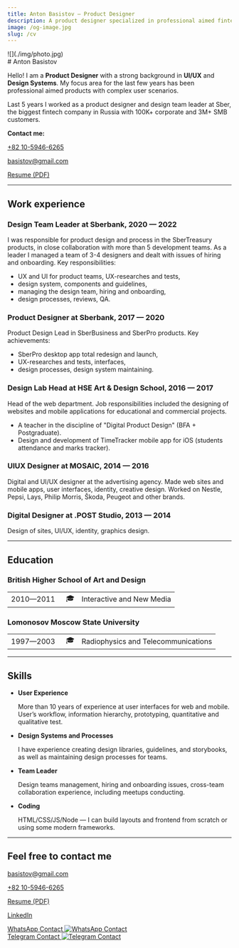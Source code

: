 ```yaml
---
title: Anton Basistov — Product Designer
description: A product designer specialized in professional aimed fintech products.
image: /og-image.jpg
slug: /cv
---
```




<div className="no-bleed img-size-10rem round-border">
![](./img/photo.jpg) 
</div>

<div className="no-margin-top">
# Anton Basistov
</div>


Hello! I am a **Product Designer** with a strong background in **UI/UX** and **Design Systems**. My focus area for the last few years has been professional aimed products with complex user scenarios. 

Last 5 years I worked as a product designer and design team leader at Sber, the biggest fintech company in Russia with 100K+ corporate and 3M+ SMB customers.

**Contact me:**


[+82 10-5946-6265](tel::+821059466265)

[basistov@gmail.com](mailto:basistov@gmail.com)

<p><a href="https://drive.google.com/file/d/1hqJ1tknfByFQi7vEZDIgui8CGMZhmunj/view?usp=sharing" title="Download PDF" target="_blank" rel="noopener noreferrer">Resume (PDF)</a></p>

---

## Work experience

### Design Team Leader at Sberbank, 2020 — 2022

I was responsible for product design and process in the SberTreasury products, in close collaboration with more than 5 development teams. As a leader I managed a team of 3-4 designers and dealt with issues of hiring and onboarding. Key responsibilities:

- UX and UI for product teams, UX-researches and tests,
- design system, components and guidelines,
- managing the design team, hiring and onboarding,
- design processes, reviews, QA.

### Product Designer at Sberbank, 2017 — 2020

Product Design Lead in SberBusiness and SberPro products. Key achievements:

- SberPro desktop app total redesign and launch,
- UX-researches and tests, interfaces,
- design processes, design system maintaining.

### Design Lab Head at **HSE Art & Design School, 2016 — 2017**

Head of the web department. Job responsibilities included the designing of websites and mobile applications for educational and commercial projects. 

- A teacher in the discipline of "Digital Product Design" (BFA + Postgraduate).
- Design and development of TimeTracker mobile app for iOS (students attendance and marks tracker).


### UIUX Designer at **MOSAIC, 2014 — 2016**

Digital and UI/UX designer at the advertising agency. Made web sites and mobile apps, user interfaces, identity, creative design. Worked on Nestle, Pepsi, Lays, Philip Morris, Škoda, Peugeot and other brands.

### Digital Designer at **.POST Studio, 2013 — 2014**

Design of sites, UI/UX, identity, graphics design.

---

## Education

### British Higher School of Art and Design

|     |     |     |
| --- | --- | --- |
| 2010—2011|   🎓 | Interactive and New Media |

### **Lomonosov Moscow State University**

|     |     |     |
| --- | --- | --- |
| 1997—2003 |   🎓 | Radiophysics and Telecommunications |

---

## Skills

- **User Experience**

  More than 10 years of experience at user interfaces for web and mobile. User’s workflow, information hierarchy, prototyping, quantitative and qualitative test.

- **Design Systems and Processes**

  I have experience creating design libraries, guidelines, and storybooks, as well as maintaining design processes for teams.

- **Team Leader**

  Design teams management, hiring and onboarding issues, cross-team collaboration experience, including meetups conducting. 

- **Coding**

  HTML/CSS/JS/Node — I can build layouts and frontend from scratch or using some modern frameworks.

---

## Feel free to contact me

[basistov@gmail.com](mailto:basistov@gmail.com)

[+82 10-5946-6265](tel::+821059466265)

<p><a href="https://drive.google.com/file/d/1hqJ1tknfByFQi7vEZDIgui8CGMZhmunj/view?usp=sharing" title="Download PDF" target="_blank" rel="noopener noreferrer">Resume (PDF)</a></p>

[LinkedIn](http://linkedin.com/in/basistov)

<aside className="no-bleed">
  <a href="https://wa.me/qr/BLE4J6UC3KPZM1" title="WhatsApp Contact" target="_blank" rel="noopener noreferrer">
    WhatsApp Contact
    <Image src={qrWa} alt="WhatsApp Contact" width={200} height={200} />
  </a>
</aside>

<aside className="no-bleed">
  <a href="https://t.me/basistov" title="Telegram Contact" target="_blank" rel="noopener noreferrer">
    Telegram Contact
    <Image src={qrTg} alt="Telegram Contact" width={200} height={200} />
  </a>
</aside>